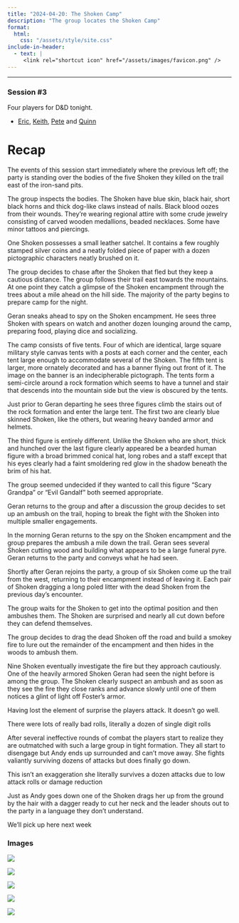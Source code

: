 ```yaml
---
title: "2024-04-20: The Shoken Camp"
description: "The group locates the Shoken Camp"
format:
  html:
    css: "/assets/style/site.css"
include-in-header:
  - text: |
     <link rel="shortcut icon" href="/assets/images/favicon.png" />
---
```

-----
### Session #3

Four players for D&D tonight.

  * [Eric](/characters/sabin.qmd), [Keith](/characters/foster.qmd), [Pete](/characters/garen.qmd) and [Quinn](/characters/andy.qmd)

# Recap

The events of this session start immediately where the previous left off; the party is standing over the bodies of the five Shoken they killed on the trail east of the iron-sand pits.

The group inspects the bodies. The Shoken have blue skin, black hair, short black horns and thick dog-like claws instead of nails. Black blood oozes from their wounds. They’re wearing regional attire with some crude jewelry consisting of carved wooden medallions, beaded necklaces. Some have minor tattoos and piercings.

One Shoken possesses a small leather satchel. It contains a few roughly stamped silver coins and a neatly folded piece of paper with a dozen pictographic characters neatly brushed on it.

The group decides to chase after the Shoken that fled but they keep a cautious distance. The group follows their trail east towards the mountains. At one point they catch a glimpse of the Shoken encampment through the trees about a mile ahead on the hill side. The majority of the party begins to prepare camp for the night.

Geran sneaks ahead to spy on the Shoken encampment. He sees three Shoken with spears on watch and another dozen lounging around the camp, preparing food, playing dice and socializing.

The camp consists of five tents. Four of which are identical, large square military style canvas tents with a posts at each corner and the center, each tent large enough to accommodate several of the Shoken. The fifth tent is larger, more ornately decorated and has a banner flying out front of it. The image on the banner is an indecipherable pictograph. The tents form a semi-circle around a rock formation which seems to have a tunnel and stair that descends into the mountain side but the view is obscured by the tents.

Just prior to Geran departing he sees three figures climb the stairs out of the rock formation and enter the large tent. The first two are clearly blue skinned Shoken, like the others, but wearing heavy banded armor and helmets.

The third figure is entirely different. Unlike the Shoken who are short, thick and hunched over the last figure clearly appeared be a bearded human figure with a broad brimmed conical hat, long robes and a staff except that his eyes clearly had a faint smoldering red glow in the shadow beneath the brim of his hat.

The group seemed undecided if they wanted to call this figure “Scary Grandpa” or “Evil Gandalf” both seemed appropriate.

Geran returns to the group and after a discussion the group decides to set up an ambush on the trail, hoping to break the fight with the Shoken into multiple smaller engagements.

In the morning Geran returns to the spy on the Shoken encampment and the group prepares the ambush a mile down the trail. Geran sees several Shoken cutting wood and building what appears to be a large funeral pyre. Geran returns to the party and conveys what he had seen.

Shortly after Geran rejoins the party, a group of six Shoken come up the trail from the west, returning to their encampment instead of leaving it. Each pair of Shoken dragging a long poled litter with the dead Shoken from the previous day’s encounter.

The group waits for the Shoken to get into the optimal position and then ambushes them. The Shoken are surprised and nearly all cut down before they can defend themselves.

The group decides to drag the dead Shoken off the road and build a smokey fire to lure out the remainder of the encampment and then hides in the woods to ambush them.

Nine Shoken eventually investigate the fire but they approach cautiously. One of the heavily armored Shoken Geran had seen the night before is among the group. The Shoken clearly suspect an ambush and as soon as they see the fire they close ranks and advance slowly until one of them notices a glint of light off Foster’s armor.

Having lost the element of surprise the players attack. It doesn’t go well.

There were lots of really bad rolls, literally a dozen of single digit rolls

After several ineffective rounds of combat the players start to realize they are outmatched with such a large group in tight formation. They all start to disengage but Andy ends up surrounded and can’t move away. She fights valiantly surviving dozens of attacks but does finally go down.

This isn’t an exaggeration she literally survives a dozen attacks due to low attack rolls or damage reduction

Just as Andy goes down one of the Shoken drags her up from the ground by the hair with a dagger ready to cut her neck and the leader shouts out to the party in a language they don’t understand.

We’ll pick up here next week

### Images

![](/assets/images/20240420/PXL_20240421_010032563.jpg)

![](/assets/images/20240420/PXL_20240421_011823639.jpg)

![](/assets/images/20240420/PXL_20240421_022259060.jpg)

![](/assets/images/20240420/PXL_20240421_035934313.jpg)

![](/assets/images/20240420/wizard-01.png)
